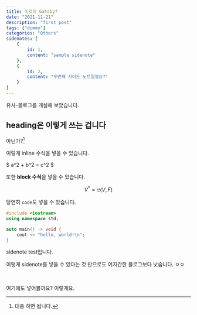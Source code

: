 ```yaml
---
title: 이것이 Gatsby?
date: "2021-11-21"
description: "first post"
tags: ["dummy"]
categories: "Others"
sidenotes: [
    {
        id: 1,
        content: "sample sidenote"
    },
    {
        id: 2,
        content: "두번째 사이드 노트일껄요?"
    }
]
---
```



유사-블로그를 개설해 보았습니다.

## heading은 이렇게 쓰는 겁니다

아닌가?[^lnbreak]

[^lnbreak]: 대충 하면 됩니다.

이렇게 inline 수식을 넣을 수 있습니다.

$ a^2 + b^2 = c^2 $

또한 **block 수식**을 넣을 수 있습니다.

$$
V^* = \mathfrak{L}(V,F)
$$

당연히 `code`도 넣을 수 있습니다.

```cpp
#include <iostream>
using namespace std;

auto main() -> void {
    cout << "hello, world!\n";
}
```

<Sidenote id={1}>sidenote test입니다.</Sidenote>

이렇게 sidenote를 넣을 수 있다는 것 만으로도 어지간한 블로그보다 낫습니다. ㅇㅇ 

<br />

여기에도 넣어볼까요? <Sidenote id={2}>이렇게요.</Sidenote>
